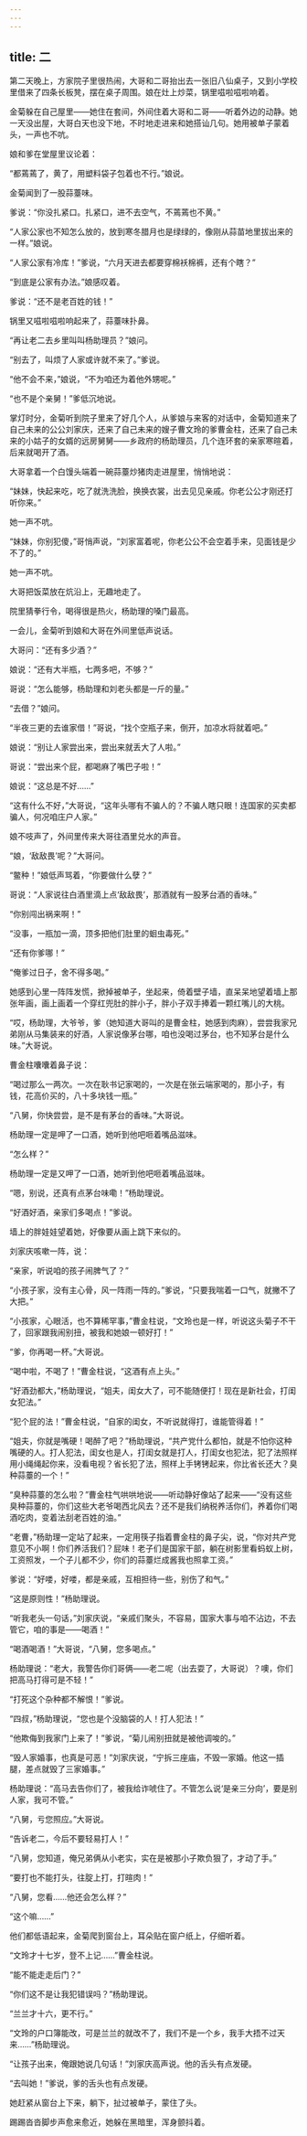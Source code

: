 ```yaml
---
---
---
```

title: 二
---




第二天晚上，方家院子里很热闹，大哥和二哥抬出去一张旧八仙桌子，又到小学校里借来了四条长板凳，摆在桌子周围。娘在灶上炒菜，锅里嗞啦嗞啦响着。

金菊躲在自己屋里——她住在套间，外间住着大哥和二哥——听着外边的动静。她一天没出屋，大哥白天也没下地，不时地走进来和她搭讪几句。她用被单子蒙着头，一声也不吭。

娘和爹在堂屋里议论着：

“都蔫蔫了，黄了，用塑料袋子包着也不行。”娘说。

金菊闻到了一股蒜薹味。

爹说：“你没扎紧口。扎紧口，进不去空气，不蔫蔫也不黄。”

“人家公家也不知怎么放的，放到寒冬腊月也是绿绿的，像刚从蒜苗地里拔出来的一样。”娘说。

“人家公家有冷库！”爹说，“六月天进去都要穿棉袄棉裤，还有个瞎？”

“到底是公家有办法。”娘感叹着。

爹说：“还不是老百姓的钱！”

锅里又嗞啦嗞啦响起来了，蒜薹味扑鼻。

“再让老二去乡里叫叫杨助理员？”娘问。

“别去了，叫烦了人家或许就不来了。”爹说。

“他不会不来，”娘说，“不为咱还为着他外甥呢。”

“也不是个亲舅！”爹低沉地说。

掌灯时分，金菊听到院子里来了好几个人，从爹娘与来客的对话中，金菊知道来了自己未来的公公刘家庆，还来了自己未来的嫂子曹文玲的爹曹金柱，还来了自己未来的小姑子的女婿的远房舅舅——乡政府的杨助理员，几个连环套的亲家寒暄着，后来就喝开了酒。

大哥拿着一个白馒头端着一碗蒜薹炒猪肉走进屋里，悄悄地说：

“妹妹，快起来吃，吃了就洗洗脸，换换衣裳，出去见见亲戚。你老公公才刚还打听你来。”

她一声不吭。

“妹妹，你别犯傻，”哥悄声说，“刘家富着呢，你老公公不会空着手来，见面钱是少不了的。”

她一声不吭。

大哥把饭菜放在炕沿上，无趣地走了。

院里猜拳行令，喝得很是热火，杨助理的嗓门最高。

一会儿，金菊听到娘和大哥在外间里低声说话。

大哥问：“还有多少酒？”

娘说：“还有大半瓶，七两多吧，不够？”

哥说：“怎么能够，杨助理和刘老头都是一斤的量。”

“去借？”娘问。

“半夜三更的去谁家借！”哥说，“找个空瓶子来，倒开，加凉水将就着吧。”

娘说：“别让人家尝出来，尝出来就丢大了人啦。”

哥说：“尝出来个屁，都喝麻了嘴巴子啦！”

娘说：“这总是不好……”

“这有什么不好，”大哥说，“这年头哪有不骗人的？不骗人瞎只眼！连国家的买卖都骗人，何况咱庄户人家。”

娘不吱声了，外间里传来大哥往酒里兑水的声音。

“娘，‘敌敌畏’呢？”大哥问。

“鳖种！”娘低声骂着，“你要做什么孽？”

哥说：“人家说往白酒里滴上点‘敌敌畏’，那酒就有一股茅台酒的香味。”

“你别闯出祸来啊！”

“没事，一瓶加一滴，顶多把他们肚里的蛔虫毒死。”

“还有你爹哪！”

“俺爹过日子，舍不得多喝。”

她感到心里一阵阵发慌，掀掉被单子，坐起来，倚着壁子墙，直呆呆地望着墙上那张年画，画上画着一个穿红兜肚的胖小子，胖小子双手捧着一颗红嘴儿的大桃。

“哎，杨助理，大爷爷，爹（她知道大哥叫的是曹金柱，她感到肉麻），尝尝我家兄弟刚从马集装来的好酒，人家说像茅台哪，咱也没喝过茅台，也不知茅台是什么味。”大哥说。

曹金柱囔囔着鼻子说：

“喝过那么一两次。一次在耿书记家喝的，一次是在张云端家喝的，那小子，有钱，花高价买的，八十多块钱一瓶。”

“八舅，你快尝尝，是不是有茅台的香味。”大哥说。

杨助理一定是呷了一口酒，她听到他吧咂着嘴品滋味。

“怎么样？”

杨助理一定是又呷了一口酒，她听到他吧咂着嘴品滋味。

“嗯，别说，还真有点茅台味嘞！”杨助理说。

“好酒好酒，亲家们多喝点！”爹说。

墙上的胖娃娃望着她，好像要从画上跳下来似的。

刘家庆咳嗽一阵，说：

“亲家，听说咱的孩子闹脾气了？”

“小孩子家，没有主心骨，风一阵雨一阵的。”爹说，“只要我喘着一口气，就撇不了大把。”

“小孩家，心眼活，也不算稀罕事，”曹金柱说，“文玲也是一样，听说这头菊子不干了，回家跟我闹别扭，被我和她娘一顿好打！”

“爹，你再喝一杯。”大哥说。

“喝中啦，不喝了！”曹金柱说，“这酒有点上头。”

“好酒劲都大，”杨助理说，“姐夫，闺女大了，可不能随便打！现在是新社会，打闺女犯法。”

“犯个屁的法！”曹金柱说，“自家的闺女，不听说就得打，谁能管得着！”

“姐夫，你就是嘴硬！喝醉了吧？”杨助理说，“共产党什么都怕，就是不怕你这种嘴硬的人。打人犯法，闺女也是人，打闺女就是打人，打闺女也犯法，犯了法照样用小绳绳起你来，没看电视？省长犯了法，照样上手铐铐起来，你比省长还大？臭种蒜薹的一个！”

“臭种蒜薹的怎么啦？”曹金柱气哄哄地说——听动静好像站了起来——“没有这些臭种蒜薹的，你们这些大老爷喝西北风去？还不是我们纳税养活你们，养着你们喝酒吃肉，变着法刮老百姓的油。”

“老曹，”杨助理一定站了起来，一定用筷子指着曹金柱的鼻子尖，说，“你对共产党意见不小啊！你们养活我们？屁味！老子们是国家干部，躺在树影里看蚂蚁上树，工资照发，一个子儿都不少，你们的蒜薹烂成酱我也照拿工资。”

爹说：“好喽，好喽，都是亲戚，互相担待一些，别伤了和气。”

“这是原则性！”杨助理说。

“听我老头一句话，”刘家庆说，“亲戚们聚头，不容易，国家大事与咱不沾边，不去管它，咱的事是——喝酒！”

“喝酒喝酒！”大哥说，“八舅，您多喝点。”

杨助理说：“老大，我警告你们哥俩——老二呢（出去耍了，大哥说）？噢，你们把高马打得可是不轻！”

“打死这个杂种都不解恨！”爹说。

“四叔，”杨助理说，“您也是个没脑袋的人！打人犯法！”

“他欺侮到我家门上来了！”爹说，“菊儿闹别扭就是被他调唆的。”

“毁人家婚事，也真是可恶！”刘家庆说，“宁拆三座庙，不毁一家婚。他这一插腿，差点就毁了三家婚事。”

杨助理说：“高马去告你们了，被我给诈唬住了。不管怎么说‘是亲三分向’，要是别人家，我可不管。”

“八舅，亏您照应。”大哥说。

“告诉老二，今后不要轻易打人！”

“八舅，您知道，俺兄弟俩从小老实，实在是被那小子欺负狠了，才动了手。”

“要打也不能打头，往腚上打，打暄肉！”

“八舅，您看……他还会怎么样？”

“这个嘛……”

他们都低语起来，金菊爬到窗台上，耳朵贴在窗户纸上，仔细听着。

“文玲才十七岁，登不上记……”曹金柱说。

“能不能走走后门？”

“你们这不是让我犯错误吗？”杨助理说。

“兰兰才十六，更不行。”

“文玲的户口簿能改，可是兰兰的就改不了，我们不是一个乡，我手大捂不过天来……”杨助理说。

“让孩子出来，俺跟她说几句话！”刘家庆高声说。他的舌头有点发硬。

“去叫她！”爹说，爹的舌头也有点发硬。

她赶紧从窗台上下来，躺下，扯过被单子，蒙住了头。

踢踢沓沓脚步声愈来愈近，她躲在黑暗里，浑身颤抖着。